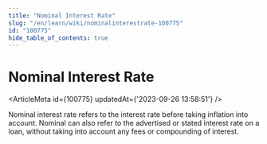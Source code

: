 ```yaml
---
title: "Nominal Interest Rate"
slug: "/en/learn/wiki/nominalinterestrate-100775"
id: "100775"
hide_table_of_contents: true
---
```



# Nominal Interest Rate

<ArticleMeta id={100775} updatedAt={'2023-09-26 13:58:51'} />
<div className='border-solid border-b border-t-0 my-4 border-[var(--ifm-color-gray-300)]' />

Nominal interest rate refers to the interest rate before taking inflation into account. Nominal can also refer to the advertised or stated interest rate on a loan, without taking into account any fees or compounding of interest.
